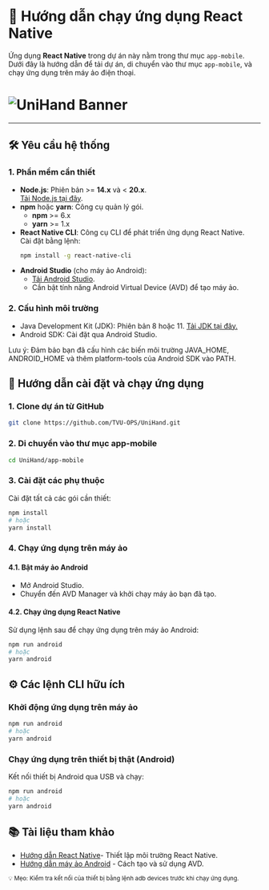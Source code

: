 # 🚀 Hướng dẫn chạy ứng dụng React Native

Ứng dụng **React Native** trong dự án này nằm trong thư mục `app-mobile`. Dưới đây là hướng dẫn để tải dự án, di chuyển vào thư mục `app-mobile`, và chạy ứng dụng trên máy ảo điện thoại.
# ![UniHand Banner](/img/app_mobile.png)

---

## 🛠️ Yêu cầu hệ thống

### 1. **Phần mềm cần thiết**
- **Node.js**: Phiên bản >= **14.x** và < **20.x**.  
  [Tải Node.js tại đây](https://nodejs.org).
- **npm** hoặc **yarn**: Công cụ quản lý gói.  
  - **npm** >= 6.x  
  - **yarn** >= 1.x  
- **React Native CLI**: Công cụ CLI để phát triển ứng dụng React Native.  
  Cài đặt bằng lệnh:  
  ```bash
  npm install -g react-native-cli
- **Android Studio** (cho máy ảo Android):
  - [Tải Android Studio](https://developer.android.com/studio).
  - Cần bật tính năng Android Virtual Device (AVD) để tạo máy ảo.

### 2. Cấu hình môi trường
 - Java Development Kit (JDK): Phiên bản 8 hoặc 11. [Tải JDK tại đây.](https://www.oracle.com/java/technologies/downloads/?er=221886)
 - Android SDK: Cài đặt qua Android Studio.

 Lưu ý: Đảm bảo bạn đã cấu hình các biến môi trường JAVA_HOME, ANDROID_HOME và thêm platform-tools của Android SDK vào PATH.

## 🔧 Hướng dẫn cài đặt và chạy ứng dụng
### 1. Clone dự án từ GitHub
```bash
git clone https://github.com/TVU-OPS/UniHand.git
```
### 2. Di chuyển vào thư mục app-mobile
```bash
cd UniHand/app-mobile
```
### 3. Cài đặt các phụ thuộc
Cài đặt tất cả các gói cần thiết:
```bash
npm install
# hoặc
yarn install
```
### 4. Chạy ứng dụng trên máy ảo

#### 4.1. Bật máy ảo Android
- Mở Android Studio.
- Chuyển đến AVD Manager và khởi chạy máy ảo bạn đã tạo.

#### 4.2. Chạy ứng dụng React Native
Sử dụng lệnh sau để chạy ứng dụng trên máy ảo Android:
```bash 
npm run android
# hoặc
yarn android
```

## ⚙️ Các lệnh CLI hữu ích

### Khởi động ứng dụng trên máy ảo
```bash
npm run android
# hoặc
yarn android
```
### Chạy ứng dụng trên thiết bị thật (Android)
Kết nối thiết bị Android qua USB và chạy:
```bash
npm run android
# hoặc
yarn android
```
## 📚 Tài liệu tham khảo

- [Hướng dẫn React Native](https://reactnative.dev/docs/getting-started)- Thiết lập môi trường React Native.
- [Hướng dẫn máy ảo Android](https://developer.android.com/studio/run/) - Cách tạo và sử dụng AVD.

<sub>💡 Mẹo: Kiểm tra kết nối của thiết bị bằng lệnh adb devices trước khi chạy ứng dụng.</sub>